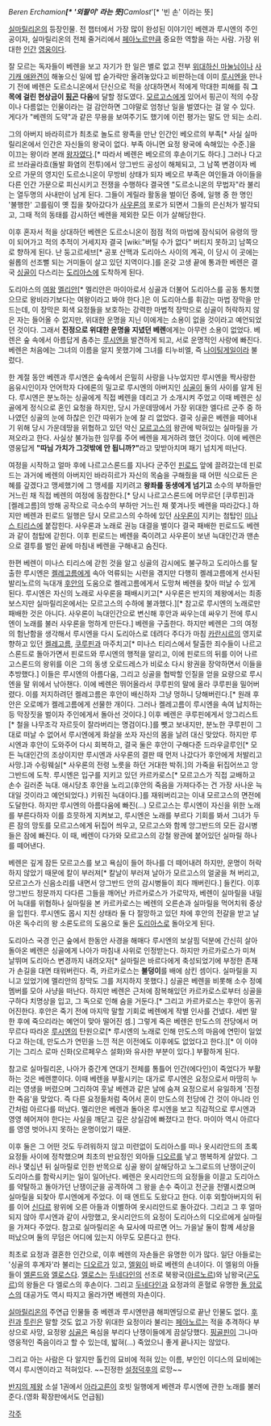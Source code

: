 ''Beren Erchamion'''[* '외팔이' 라는 뜻] '''Camlost'''[* '빈 손' 이라는 뜻]

[[실마릴리온]]의 등장인물. 전 챕터에서 가장 많이 완성된 이야기인 베렌과 루시엔의 주인공이자, 실마릴리온의 전체 줄거리에서 [[페아노르]]만큼 중요한 역할을 하는 사람. 가장 위대한 [[인간]] [[영웅]]이다.

잘 모르는 독자들이 베렌을 보고 자기가 한 일은 별로 없고 전부 [[루시엔|위대하신 마눌님]]이나 [[후안|사기캐 애완견]]이 해놓으신 일에 밥 숟가락만 올려놓았다고 비판하는데 이미 [[루시엔]]을 만나기 전에 베렌은 도르소니온에서 단신으로 적을 상대하면서 적에게 막대한 피해를 줘 '''그 목에 걸린 현상금이 [[핑곤]] 다음'''에 달할 정도였다. [[모르고스]]에게 있어서 핑곤이 적의 수장이나 다름없는 인물이라는 걸 감안하면 그야말로 엄청난 일을 벌였다는 걸 알 수 있다. 게다가 "베렌의 도약"과 같은 무용을 보여주기도 했기에 이런 평가는 말도 안 되는 소리.

그의 아버지 바라히르가 최초로 놀도르 왕족을 만난 인간인 베오르의 부족[* 사실 실마릴리온에서 인간은 자신들의 왕국이 없다. 부족 아니면 요정 왕국에 속해있는 수준.]을 이끄는 왕이라 본래 [[왕자]]였다.[* 따라서 베렌은 베오르의 후손이기도 하다.] 그러나 다고르 브라골라흐(돌발 화염의 전투)에서 앙그반드 공성이 해체되고, 그 남쪽 변경이자 베오르 가문의 영지인 도르소니온이 무방비 상태가 되자 베오르 부족은 여인들과 아이들을 다른 인간 가문으로 피신시키고 전쟁을 수행하다 결국엔 "도르소니온의 무법자"라 불리는 열두명의 사내만이 남게 된다. 그들이 게릴라 활동을 벌이던 중에, 일행 중 한 명인 '불행한' 고를림이 옛 집을 찾아갔다가 [[사우론]]의 포로가 되면서 그들의 은신처가 발각되고, 그때 적의 동태를 감시하던 베렌을 제외한 모든 이가 살해당한다. 

이후 혼자서 적을 상대하던 베렌은 도르소니온이 점점 적의 마법에 잠식되어 유령의 땅이 되어가고 적의 추적이 거세지자 결국 [wiki:"버틸 수가 없다" 버티지 못하고] 남쪽으로 향하게 된다. 난 둥고르세브[* 공포 산맥과 도리아스 사이의 계곡, 이 당시 이 곳에는 쉴롭의 선조뻘 되는 거미들이 살고 있던 지역이다.]를 온갖 고생 끝에 통과한 베렌은 결국 [[싱골]]이 다스리는 [[도리아스]]에 도착하게 된다.

도리아스의 [[여왕]] [[멜리안]][* 멜리안은 마이아로서 싱골과 더불어 도리아스를 공동 통치했으므로 왕비라기보다는 여왕이라고 봐야 한다.]은 이 도리아스를 휘감는 마법 장막을 만드는데, 이 장막은 회색 요정들을 보호하는 강력한 마법적 장막으로 싱골이 허락하지 않은 자는 들어올 수 없지만, 위대한 운명을 지닌 이에게는 소용이 없을 것이라고 예언되었던 것이다. 그래서 '''진정으로 위대한 운명을 지녔던 베렌'''에게는 아무런 소용이 없었다. 베렌은 숲 속에서 아름답게 춤추는 [[루시엔]]을 발견하게 되고, 서로 운명적인 사랑에 빠진다. 베렌은 처음에는 그녀의 이름을 알지 못했기에 그녀를 티누비엘, 즉 [[나이팅게일]]이라 불렀다.

한 계절 동안 베렌과 루시엔은 숲속에서 은밀히 사랑을 나누었지만 루시엔을 짝사랑한 음유시인이자 언어학자 다에론의 밀고로 루시엔의 아버지인 [[싱골]]이 둘의 사이를 알게 된다. 루시엔은 분노하는 싱골에게 직접 베렌을 데리고 가 소개시켜 주었고 이때 베렌은 싱골에게 정식으로 혼인 요청을 하지만, 당시 가운데땅에서 가장 위대한 엘다르 군주 중 하나였던 싱골의 눈에 하찮은 인간 따위가 눈에 찰 리 없었다. 결국 싱골은 베렌을 떼어내기 위해 당시 가운데땅을 위협하고 있던 악신 [[모르고스]]의 왕관에 박혀있는 실마릴을 가져오라고 한다. 사실상 불가능한 임무를 주어 베렌을 제거하려 했던 것이다. 이에 베렌은 영웅답게 '''"따님 가치가 그것밖에 안 됩니까?"'''라고 맞받아치며 패기 넘치게 떠난다. 

여정을 시작하고 얼마 후에 나르고스론드를 지나다 군주인 [[핀로드]] 앞에 끌려갔는데 핀로드는 과거에 베렌의 아버지인 바라히르가 자신의 목숨을 구해줬을 때 어떤 식으로든 은혜를 갚겠다고 맹세했기에 그 맹세를 지키려고 '''왕좌를 동생에게 넘기고''' 소수의 부하들만 거느린 채 직접 베렌의 여정에 동참한다.[* 당시 나르고스론드에 머무르던 [쿠루핀]과 [켈레고름]의 방해 공작으로 극소수의 부하만 거느린 채 쫓겨나듯 베렌을 따라갔다.] 하지만 베렌과 핀로드 일행은 당시 모르고스의 수하에 있던 [[사우론]]이 지키는 첨탑인 [[미나스 티리스]]에 붙잡힌다. 사우론과 노래로 권능 대결을 벌이다 결국 패배한 핀로드도 베렌과 같이 첨탑에 갇힌다. 이후 핀로드는 베렌을 죽이려고 사우론이 보낸 늑대인간과 맨손으로 결투를 벌인 끝에 마침내 베렌을 구해내고 숨진다. 

한편 베렌이 미나스 티리스에 갇힌 것을 알고 싱골의 감시에도 불구하고 도리아스를 탈출한 루시엔은 [[켈레고름]]에게 속아 억류되는 시련을 겪지만 다행히 켈레고름에게 선사된 발리노르의 늑대개 [[후안]]의 도움으로 켈레고름에게서 도망쳐 베렌을 찾아 떠날 수 있게 된다. 루시엔은 자신의 노래로 사우론을 패배시키고[* 사우론은 반지의 제왕에서는 최종보스지만 실마릴리온에서는 모르고스의 수하에 불과했다.][* 참고로 루시엔의 노래로만 패배한 것은 아니다. 사우론이 늑대인간으로 변신해 후안과 싸우는데 싸우기 전에 루시엔이 노래를 불러 사우론을 멍하게 만든다.] 베렌을 구출한다. 하지만 베렌은 그의 여정의 험난함을 생각해서 루시엔을 다시 도리아스로 데려다 주다가 마침 [[카란시르]]의 영지로 향하고 있던 [[켈레고름]], [[쿠루핀]]과 마주치고[* 미나스 티리스에서 탈출한 죄수들이 나르고스론드로 돌아가면서 핀로드와 루시엔의 행적을 알리고, 이에 핀로드의 뒤를 이어 나르고스론드의 왕위를 이은 그의 동생 오로드레스가 비로소 다시 왕권을 장악하면서 이들을 추방했다.] 이들은 루시엔의 아름다움, 그리고 싱골을 협박할 인질을 얻을 요량으로 루시엔을 말 위에서 낚아챈다. 이에 베렌은 뛰어올라서 쿠루핀의 말에 올라 쿠루핀을 밀어버렸다. 이를 저지하려던 켈레고름은 후안이 배신하자 그냥 멍하니 당해버린다.[* 원래 후안은 오로메가 켈레고름에게 선물한 개이다. 그러나 켈레고름이 루시엔을 속여 납치하는 등 막장짓을 벌이자 주인에게서 돌아선 것이다.] 이후 베렌은 쿠루핀에게서 앙그리스트[* 철을 나무조각 자르듯이 잘라버리는 명검이다.]를 뺏고 보내지만, 분노한 쿠루핀이 그대로 떠날 수 없어서 루시엔에게 화살을 쏘자 자신의 몸을 날려 대신 맞았다. 하지만 루시엔과 후안이 도와주어 다시 회복하고, 결국 둘은 후안이 구해다준 드라우글루인[* 모든 늑대인간의 조상이지만 루시엔과 사우론의 결판 때 먼저 나갔다가 후안에게 처발리고 사망.]과 수링웨실[* 사우론의 전령 노릇을 하던 거대한 박쥐.]의 가죽을 뒤집어쓰고 앙그반드에 도착. 루시엔은 입구를 지키고 있던 카르카로스[* 모르고스가 직접 교배하고 손수 길러준 늑대. 애시당초 후안을 노리고(후안의 죽음을 가져다주는 건 가장 사나운 늑대일 것이라고 예언되었다.) 키워진 늑대이다.]를 재워버리고는 이내 모르고스의 면전에 도달한다. 하지만 루시엔의 아름다움에 빠진(...) 모르고스는 루시엔이 자신을 위한 노래를 부른다하자 이를 흐뭇하게 지켜보고, 루시엔은 노래를 부르다 기회를 봐서 그녀가 두른 잠의 망토를 모르고스에게 뒤집어 씌우고, 모르고스와 함께 앙그반드의 모든 감시병들은 잠에 빠진다. 이 때, 베렌이 다가와 모르고스의 강철 왕관에 붙어있던 실마릴 하나를 떼어낸다.

베렌은 깊게 잠든 모르고스를 보고 욕심이 들어 하나를 더 떼어내려 하지만, 운명이 허락하지 않았기 때문에 칼이 부러져[* 칼날이 부러져 날아가 모르고스의 얼굴을 쳐 버리고, 모르고스가 신음소리를 내면서 앙그반드 안의 감시병들이 죄다 깨버린다.] 들킨다. 이후 앙그반드 정문까지 다다른 그들을 깨어난 카르카로스가 가로막자, 베렌이 실마릴을 내밀어 늑대를 위협하나 실마릴을 본 카르카로스는 베렌의 오른손과 실마릴을 먹어치워 중상을 입힌다. 루시엔도 몹시 지친 상태라 둘 다 절망하고 있던 차에 후안의 전갈을 받고 날아온 독수리의 왕 소론도르의 도움으로 둘은 [[도리아스]]로 돌아오게 된다.

도리아스 국경 인근 숲에서 한동안 사경을 해매다 루시엔의 보살핌 덕분에 간신히 살아돌아온 베렌은 싱골에게 나아가 마침내 사위로 인정받는다. 하지만 카르카로스가 미쳐 날뛰며 도리아스 변경까지 내려오자[* 실마릴은 바르다에게 축성되었기에 부정한 존재가 손길을 대면 태워버린다. 즉, 카르카로스는 '''불덩이'''를 배에 삼킨 셈이다. 실마릴을 지니고 있었기에 멜리안의 장막도 그를 저지하지 못했다.] 싱골은 베렌을 비롯해 소수 정예 멤버를 모아 사냥을 떠난다. 하지만 베렌은 근처에 잠복해있던 카르카로스로부터 싱골을 구하다 치명상을 입고, 그 독으로 인해 숨을 거둔다.[* 그리고 카르카로스는 후안이 동귀어진한다. 후안은 죽기 전에 마지막 말할 기회로 베렌에게 작별 인사를 건넸다. 세번 말한 후에 죽으리라는 예언이 맞아 떨어진 셈.] 그렇게 죽은 베렌은 만도스의 전당에서 머무르다 따라온 [[루시엔]]의 탄원으로[* 루시엔의 노래로 인해 만도스의 마음에 연민이 일었다고 하는데, 만도스가 연민을 느낀 적은 이전에도 이후에도 없었다고 한다.][* 이 이야기는 그리스 로마 신화(오르페우스 설화)와 유사한 부분이 있다.] 부활하게 된다.

참고로 실마릴리온, 나아가 중간계 연대기 전체를 통틀어 인간(에다인)이 죽었다가 부활하는 것은 베렌뿐이다. 이때 베렌을 부활시키는 대가로 루시엔은 요정으로서 마땅히 누리는 영생을 버렸으며 그리하여 훗날 베렌과 같은 날에 숨져 요정으로서 유일하게 '진정한 죽음'을 맞았다. 즉 다른 요정들처럼 죽어서 혼이 만도스의 전당에 간 것이 아니라 인간처럼 아르다를 떠났다. 멜리안은 베렌과 돌아온 루시엔을 보고 직감적으로 루시엔과 영영 헤어져야 한다는 사실을 깨닫고 깊은 상실감에 빠졌다고 한다. 마이아 역시 아르다를 영영 벗어나지 못하는 운명이었기 때문. 

이후 둘은 그 어떤 것도 두려워하지 않고 미련없이 도리아스를 떠나 옷시리안드의 초록요정들 사이에 정착했으며 최초의 반요정인 외아들 [[디오르]]를 낳고 행복하게 살았다. 그러나 몇십년 뒤 실마릴로 인한 반목으로 싱골 왕이 살해당하고 노그로드의 난쟁이군이 도리아스를 함락시키는 일이 일어난다. 베렌은 옷시리안드의 요정들을 이끌고 도리아스를 약탈하고 돌아가던 난쟁이군을 공격하여 그 왕을 손수 죽이고 전군을 전멸시켰으며 실마릴을 되찾아 루시엔에게 주었다. 이 때 엔트도 도왔다고 한다. 이후 외할아버지의 뒤를 이어 [[신다르]] 왕위에 오른 아들과 이별하여 옷시리안드로 돌아갔다. 그리고 그 후 얼마 되지 않아 루시엔과 같이 사망했고, 옷시리안드의 요정이 도리아스의 디오르에게 실마릴을 가져다 주었다. 참고로 실마릴리온 속 묘사에 따르면 어느 가을날 둘이 함께 세상을 떠났으며 둘의 무덤은 어디에 있는지 아무도 모른다고 한다. 

최초로 요정과 결혼한 인간으로, 이후 베렌의 자손들은 유명한 이가 많다. 일단 아들로는 '싱골의 후계자'라 불리는 [[디오르]]가 있고, [[엘윙]]이 바로 베렌의 손녀이다. 이 엘윙의 아들들이 [[엘론드]]와 [[엘로스]]다. [[엘로스]]는 [[두네다인]]의 선조로 북왕국([[아르노르]])와 남왕국([[곤도르]])의 왕들은 다 엘로스의 후손이다. 그리고 [[두네다인]]과 요정과의 혼혈로 유명한 [[돌 암로스]]의 대공가도 역시 따지고 올라가면 베렌의 자손이다.

[[실마릴리온]]의 주연급 인물들 중 베렌과 루시엔만큼 해피엔딩으로 끝난 인물도 없다. [[후린]]과 [[투린]]은 말할 것도 없고 가장 위대한 요정이라 불리는 [[페아노르]]는 적을 추격하다 부상으로 사망, 요정왕 [[싱골]]은 욕심을 부리다 난쟁이들에게 끔살당했다. [[핑골핀]]이 그나마 영웅적인 죽음이라고 할 수 있는데, 밟혀(...) 죽었으니 좋게 끝나지는 않았다.

그리고 아는 사람은 다 알지만 톨킨의 묘비에 적혀 있는 이름, 부인인 이디스의 묘비에는 역시 루시엔이라고 적혀있다. ~~진정한 [[설정덕후]]의 로망~~

[[반지의 제왕]] 소설 1권에서 [[아라고른]]이 호빗 일행에게 베렌과 루시엔에 관한 노래를 불러준다.(영화 확장판에서도 언급됨)

[[각주]]
